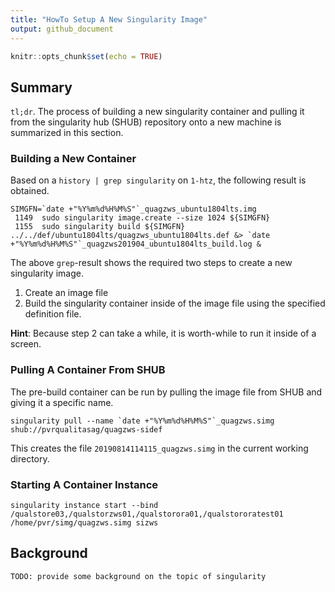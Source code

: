 ```yaml
---
title: "HowTo Setup A New Singularity Image"
output: github_document
---
```


```r
knitr::opts_chunk$set(echo = TRUE)
```

## Summary
`tl;dr`. The process of building a new singularity container and pulling it from the singularity hub (SHUB) repository onto a new machine is summarized in this section. 


### Building a New Container
Based on a `history | grep singularity` on `1-htz`, the following result is obtained.

```
SIMGFN=`date +"%Y%m%d%H%M%S"`_quagzws_ubuntu1804lts.img
 1149  sudo singularity image.create --size 1024 ${SIMGFN}
 1155  sudo singularity build ${SIMGFN} ../../def/ubuntu1804lts/quagzws_ubuntu1804lts.def &> `date +"%Y%m%d%H%M%S"`_quagzws201904_ubuntu1804lts_build.log &
```

The above `grep`-result shows the required two steps to create a new singularity image.

1. Create an image file
2. Build the singularity container inside of the image file using the specified definition file.

**Hint**: Because step 2 can take a while, it is worth-while to run it inside of a screen. 


### Pulling A Container From SHUB
The pre-build container can be run by pulling the image file from SHUB and giving it a specific name. 

```
singularity pull --name `date +"%Y%m%d%H%M%S"`_quagzws.simg shub://pvrqualitasag/quagzws-sidef
```

This creates the file `20190814114115_quagzws.simg` in the current working directory. 


### Starting A Container Instance

```
singularity instance start --bind /qualstore03,/qualstorzws01,/qualstorora01,/qualstororatest01 /home/pvr/simg/quagzws.simg sizws
```



## Background

```
TODO: provide some background on the topic of singularity
```
